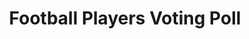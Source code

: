 ---
title: "Football Players Voting Poll"
publishedAt: "2021-01-01"
summary: "Because I have a weird football passion, hence during my high school year, I randomly built a Next.js web app with React, Google Cloud Platform + Firebase, and Tailwind CSS that lets users vote for football GOATs, chat with others, and enjoy a curated music playlist."
images:
  - "/images/projects/project-01/fvg1.png"
  - "/images/projects/project-01/fvg2.png"
  - "/images/projects/project-01/fvg3.png"
team:
  - name: "John Doe"
    role: "Software Engineer"
    avatar: "/images/avatar.jpg"
    linkedIn: "https://www.linkedin.com/in/dunyan"
link: "https://fvg.vercel.app/"
---
